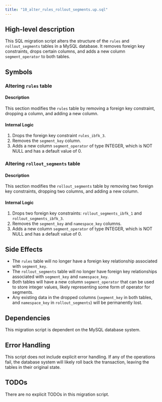 ```yaml
---
title: "10_alter_rules_rollout_segments.up.sql"
---
```


## High-level description
This SQL migration script alters the structure of the `rules` and `rollout_segments` tables in a MySQL database. It removes foreign key constraints, drops certain columns, and adds a new column `segment_operator` to both tables.

## Symbols

### Altering `rules` table
#### Description
This section modifies the `rules` table by removing a foreign key constraint, dropping a column, and adding a new column.

#### Internal Logic
1. Drops the foreign key constraint `rules_ibfk_3`.
2. Removes the `segment_key` column.
3. Adds a new column `segment_operator` of type INTEGER, which is NOT NULL and has a default value of 0.

### Altering `rollout_segments` table
#### Description
This section modifies the `rollout_segments` table by removing two foreign key constraints, dropping two columns, and adding a new column.

#### Internal Logic
1. Drops two foreign key constraints: `rollout_segments_ibfk_1` and `rollout_segments_ibfk_3`.
2. Removes the `segment_key` and `namespace_key` columns.
3. Adds a new column `segment_operator` of type INTEGER, which is NOT NULL and has a default value of 0.

## Side Effects
- The `rules` table will no longer have a foreign key relationship associated with `segment_key`.
- The `rollout_segments` table will no longer have foreign key relationships associated with `segment_key` and `namespace_key`.
- Both tables will have a new column `segment_operator` that can be used to store integer values, likely representing some form of operator for segments.
- Any existing data in the dropped columns (`segment_key` in both tables, and `namespace_key` in `rollout_segments`) will be permanently lost.

## Dependencies
This migration script is dependent on the MySQL database system.

## Error Handling
This script does not include explicit error handling. If any of the operations fail, the database system will likely roll back the transaction, leaving the tables in their original state.

## TODOs
There are no explicit TODOs in this migration script.